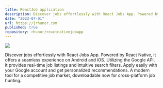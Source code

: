 ```yaml
---
title: ReactJob application 
description: Discover jobs effortlessly with React Jobs App. Powered by React Native, it offers a seamless experience on Android and iOS. Utilizing the Google API, it provides real-time job listings and intuitive search filters. Apply easily with your Google account and get personalized recommendations. A modern tool for a competitive job market, downloadable now for cross-platform job hunting.
date: "2023-07-01"
url: https://jrhunor.com
published: true
repository: rhunor/reactnativejobapp
---
```



[![](https://raw.githubusercontent.com/rhunor/reactnativejobapp/main/IMG_2426.PNG)](https://jrhunor.com)

Discover jobs effortlessly with React Jobs App. Powered by React Native, it offers a seamless experience on Android and iOS. Utilizing the Google API, it provides real-time job listings and intuitive search filters. Apply easily with your Google account and get personalized recommendations. A modern tool for a competitive job market, downloadable now for cross-platform job hunting.
